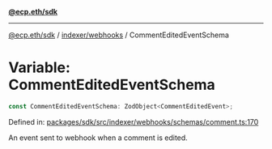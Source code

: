 [**@ecp.eth/sdk**](../../../index.mdx)

***

[@ecp.eth/sdk](/sdk-reference/index.mdx) / [indexer/webhooks](/sdk-reference/indexer/webhooks/index.mdx) / CommentEditedEventSchema

# Variable: CommentEditedEventSchema

```ts
const CommentEditedEventSchema: ZodObject<CommentEditedEvent>;
```

Defined in: [packages/sdk/src/indexer/webhooks/schemas/comment.ts:170](https://github.com/ecp-eth/comments-monorepo/blob/main/packages/sdk/src/indexer/webhooks/schemas/comment.ts#L170)

An event sent to webhook when a comment is edited.
